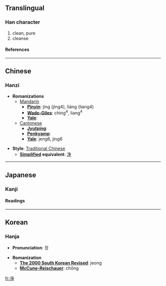 {{see|净}}

==Translingual==
===Han character===
{{Han char|rad=冫|as=08|sn=10|four=3215<sub>7</sub>|canj=戈一月尸木 (IMBSD)}}
# clean, pure
# cleanse
====References====
{{Han ref|kx=0132.400|dkj=01664|dj=0296.280|hdz=10299.061|uh=51C8|ud=20936|bh=D0E4|bd=53476}}
----

==Chinese==
===Hanzi===


* '''Romanizations'''
** [[Mandarin]]
*** '''[[Pinyin]]''': jìng (jing4), liàng (liang4)
*** '''[[Wade-Giles]]''': ching<sup>4</sup>, liang<sup>4</sup>
*** '''[[Yale]]''': 
**[[Cantonese]]
***'''[[Jyutping]]''':
***'''[[Penkyamp]]''': 
***'''[[Yale]]''': jeng6, jing6

* '''Style''': [[Traditional Chinese]] 
** '''[[Simplified Chinese|Simplified]] equivalent''': [[净]]


----
==Japanese==
===Kanji===
{{ja-kanji|grade=|rs=冫08}}
====Readings====
{{ja-readings|on=[[そう]] (sō), [[しょう]] (shō)|kun=[[ひややかなさま]] (hiyayakanasama)}}


----
==Korean==
===Hanja===

* '''Pronunciation''': 정

* '''Romanization'''
** '''[[The 2000 South Korean Revised Romanization|The 2000 South Korean Revised]]''': jeong
** '''[[McCune-Reischauer]]''': chŏng


[[fr:凈]]